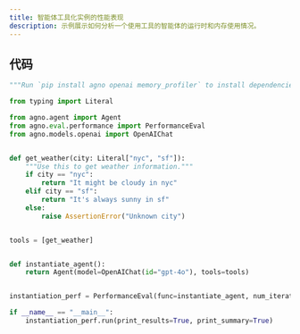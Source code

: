 ```yaml
---
title: 智能体工具化实例的性能表现
description: 示例展示如何分析一个使用工具的智能体的运行时和内存使用情况。
---
```

## 代码

```python
"""Run `pip install agno openai memory_profiler` to install dependencies."""

from typing import Literal

from agno.agent import Agent
from agno.eval.performance import PerformanceEval
from agno.models.openai import OpenAIChat


def get_weather(city: Literal["nyc", "sf"]):
    """Use this to get weather information."""
    if city == "nyc":
        return "It might be cloudy in nyc"
    elif city == "sf":
        return "It's always sunny in sf"
    else:
        raise AssertionError("Unknown city")


tools = [get_weather]


def instantiate_agent():
    return Agent(model=OpenAIChat(id="gpt-4o"), tools=tools)


instantiation_perf = PerformanceEval(func=instantiate_agent, num_iterations=1000)

if __name__ == "__main__":
    instantiation_perf.run(print_results=True, print_summary=True)
```
